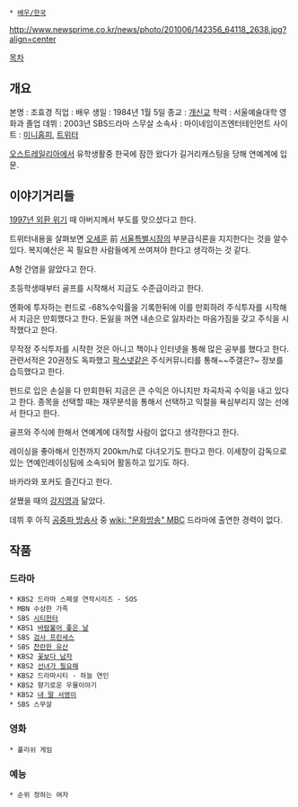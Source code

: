  * [[배우/한국]]

http://www.newsprime.co.kr/news/photo/201006/142356_64118_2638.jpg?align=center

[[목차]]
== 개요 ==
본명 : 조효경
직업 : 배우
생일 : 1984년 1월 5일
종교 : [[개신교]]
학력 : 서울예술대학 영화과 졸업
데뷔 : 2003년 SBS드라마 스무살
소속사 : 마이네임이즈엔터테인먼트
사이트 : [http://minihp.cyworld.com/pims/main/pims_main.asp?tid=23131432 미니홈피], [http://twitter.com/#!/lovehk2 트위터]

[[오스트레일리아]]에서 유학생활중 한국에 잠깐 왔다가 길거리캐스팅을 당해 연예계에 입문.

== 이야기거리들 ==
[[1997년 외환 위기]] 때 아버지께서 부도를 맞으셨다고 한다.

트위터내용을 살펴보면 [[오세훈]] 前 [[서울특별시장]]의 부분급식론을 지지한다는 것을 알수있다. 복지예산은 꼭 필요한 사람들에게 쓰여져야 한다고 생각하는 것 같다.

A형 간염을 앓았다고 한다.

초등학생때부터 골프를 시작해서 지금도 수준급이라고 한다.

엔화에 투자하는 펀드로 -68%수익률을 기록한뒤에 이를 만회하려 주식투자를 시작해서 지금은 만회했다고 한다. 돈잃을 꺼면 내손으로 잃자라는 마음가짐을 갖고 주식을 시작했다고 한다.

무작정 주식투자를 시작한 것은 아니고 책이나 인터넷을 통해 많은 공부를 했다고 한다. 관련서적은 20권정도 독파했고 [[팍스넷]]같은 주식커뮤니티를 통해~~주갤은?~ 정보를 습득했다고 한다.

펀드로 입은 손실을 다 만회한뒤 지금은 큰 수익은 아니지만 차곡차곡 수익을 내고 있다고 한다. 종목을 선택할 때는 재무분석을 통해서 선택하고 익절을 욕심부리지 않는 선에서 한다고 한다.

골프와 주식에 한해서 연예계에 대적할 사람이 없다고 생각한다고 한다.

레이싱을 좋아해서 인천까지 200km/h로 다녀오기도 한다고 한다. 이세창이 감독으로 있는 연예인레이싱팀에 소속되어 활동하고 있기도 하다.

바카라와 포커도 즐긴다고 한다.

살쪘을 때의 [[강지영]]과 닮았다.

데뷔 후 아직 [[공중파 방송]]사 중 [[wiki: "문화방송" MBC]] 드라마에 출연한 경력이 없다.

== 작품 == 
=== 드라마 ===
 * KBS2 드라마 스페셜 연작시리즈 - SOS
 * MBN 수상한 가족
 * SBS [[시티헌터(드라마)|시티헌터]]
 * KBS1 [[바람불어 좋은 날]]
 * SBS [[검사 프린세스]]
 * SBS [[찬란한 유산]]
 * KBS2 [[꽃보다 남자]]
 * KBS2 [[선녀가 필요해]]
 * KBS2 드라마시티 - 하늘 연인
 * KBS2 향기로운 우물이야기
 * KBS2 [[내 딸 서영이]]
 * SBS 스무살

=== 영화 ===
 * 풀리쉬 게임

=== 예능 ===
 * 순위 정하는 여자
